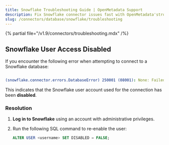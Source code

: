 ```yaml
---
title: Snowflake Troubleshooting Guide | OpenMetadata Support
description: Fix Snowflake connector issues fast with OpenMetadata'stroubleshooting guide. Get solutions for common problems, error codes, and connection failures.
slug: /connectors/database/snowflake/troubleshooting
---
```


{% partial file="/v1.9/connectors/troubleshooting.mdx" /%}

## Snowflake User Access Disabled

If you encounter the following error when attempting to connect to a Snowflake database:

```yaml

(snowflake.connector.errors.DatabaseError) 250001 (08001): None: Failed to connect to DB: <your-account>.snowflakecomputing.com:443. User access disabled. Contact your local system administrator.

```

This indicates that the Snowflake user account used for the connection has been **disabled**.


### Resolution

1. **Log in to Snowflake** using an account with administrative privileges.
2. Run the following SQL command to re-enable the user:

   ```sql
   ALTER USER <username> SET DISABLED = FALSE;
    ```
